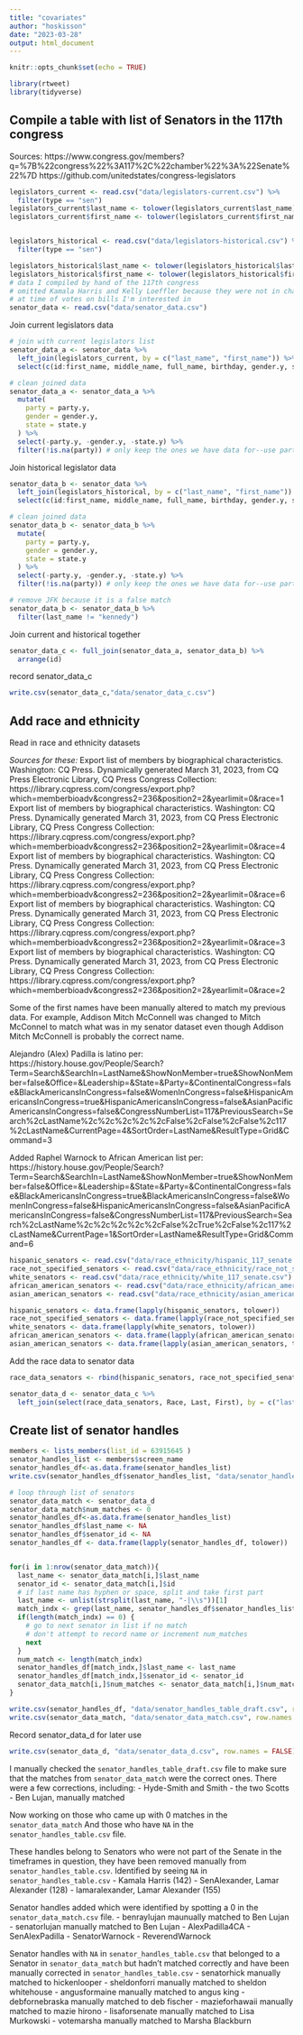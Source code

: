 ```yaml
---
title: "covariates"
author: "hoskisson"
date: "2023-03-28"
output: html_document
---
```


```r
knitr::opts_chunk$set(echo = TRUE)
```

```r
library(rtweet)
library(tidyverse)
```

## Compile a table with list of Senators in the 117th congress
Sources:
https://www.congress.gov/members?q=%7B%22congress%22%3A117%2C%22chamber%22%3A%22Senate%22%7D
https://github.com/unitedstates/congress-legislators
```r
legislators_current <- read.csv("data/legislators-current.csv") %>%
  filter(type == "sen")
legislators_current$last_name <- tolower(legislators_current$last_name)
legislators_current$first_name <- tolower(legislators_current$first_name)


legislators_historical <- read.csv("data/legislators-historical.csv") %>%
  filter(type == "sen")

legislators_historical$last_name <- tolower(legislators_historical$last_name)
legislators_historical$first_name <- tolower(legislators_historical$first_name)
# data I compiled by hand of the 117th congress
# omitted Kamala Harris and Kelly Loeffler because they were not in chamber
# at time of votes on bills I'm interested in
senator_data <- read.csv("data/senator_data.csv")
```

Join current legislators data
```r
# join with current legislators list
senator_data_a <- senator_data %>%
  left_join(legislators_current, by = c("last_name", "first_name")) %>%
  select(c(id:first_name, middle_name, full_name, birthday, gender.y, state.y, type, party.y, govtrack_id, ballotpedia_id))

# clean joined data
senator_data_a <- senator_data_a %>%
  mutate(
    party = party.y,
    gender = gender.y,
    state = state.y
  ) %>%
  select(-party.y, -gender.y, -state.y) %>%
  filter(!is.na(party)) # only keep the ones we have data for--use party column to indicate this
```

Join historical legislator data
```r
senator_data_b <- senator_data %>%
  left_join(legislators_historical, by = c("last_name", "first_name")) %>%
  select(c(id:first_name, middle_name, full_name, birthday, gender.y, state.y, type, party.y, govtrack_id, ballotpedia_id))

# clean joined data
senator_data_b <- senator_data_b %>%
  mutate(
    party = party.y,
    gender = gender.y,
    state = state.y
  ) %>%
  select(-party.y, -gender.y, -state.y) %>%
  filter(!is.na(party)) # only keep the ones we have data for--use party column to indicate this

# remove JFK because it is a false match
senator_data_b <- senator_data_b %>%
  filter(last_name != "kennedy")
```

Join current and historical together
```r
senator_data_c <- full_join(senator_data_a, senator_data_b) %>%
  arrange(id)
```

record senator_data_c
```r
write.csv(senator_data_c,"data/senator_data_c.csv")
```

## Add race and ethnicity

Read in race and ethnicity datasets

*Sources for these:*
Export list of members by biographical characteristics. Washington: CQ Press. Dynamically generated March 31, 2023, from CQ Press Electronic Library, CQ Press Congress Collection: https://library.cqpress.com/congress/export.php?which=memberbioadv&congress2=236&position2=2&yearlimit=0&race=1
Export list of members by biographical characteristics. Washington: CQ Press. Dynamically generated March 31, 2023, from CQ Press Electronic Library, CQ Press Congress Collection: https://library.cqpress.com/congress/export.php?which=memberbioadv&congress2=236&position2=2&yearlimit=0&race=4
Export list of members by biographical characteristics. Washington: CQ Press. Dynamically generated March 31, 2023, from CQ Press Electronic Library, CQ Press Congress Collection: https://library.cqpress.com/congress/export.php?which=memberbioadv&congress2=236&position2=2&yearlimit=0&race=6
Export list of members by biographical characteristics. Washington: CQ Press. Dynamically generated March 31, 2023, from CQ Press Electronic Library, CQ Press Congress Collection: https://library.cqpress.com/congress/export.php?which=memberbioadv&congress2=236&position2=2&yearlimit=0&race=3
Export list of members by biographical characteristics. Washington: CQ Press. Dynamically generated March 31, 2023, from CQ Press Electronic Library, CQ Press Congress Collection: https://library.cqpress.com/congress/export.php?which=memberbioadv&congress2=236&position2=2&yearlimit=0&race=2

Some of the first names have been manually altered to match my previous data. For example, Addison Mitch McConnell was 
changed to Mitch McConnel to match what was in my senator dataset even though Addison Mitch McConnell is probably
the correct name.

Alejandro (Alex) Padilla is latino per: https://history.house.gov/People/Search?Term=Search&SearchIn=LastName&ShowNonMember=true&ShowNonMember=false&Office=&Leadership=&State=&Party=&ContinentalCongress=false&BlackAmericansInCongress=false&WomenInCongress=false&HispanicAmericansInCongress=true&HispanicAmericansInCongress=false&AsianPacificAmericansInCongress=false&CongressNumberList=117&PreviousSearch=Search%2cLastName%2c%2c%2c%2c%2cFalse%2cFalse%2cFalse%2c117%2cLastName&CurrentPage=4&SortOrder=LastName&ResultType=Grid&Command=3

Added Raphel Warnock to African American list per:
https://history.house.gov/People/Search?Term=Search&SearchIn=LastName&ShowNonMember=true&ShowNonMember=false&Office=&Leadership=&State=&Party=&ContinentalCongress=false&BlackAmericansInCongress=true&BlackAmericansInCongress=false&WomenInCongress=false&HispanicAmericansInCongress=false&AsianPacificAmericansInCongress=false&CongressNumberList=117&PreviousSearch=Search%2cLastName%2c%2c%2c%2c%2cFalse%2cTrue%2cFalse%2c117%2cLastName&CurrentPage=1&SortOrder=LastName&ResultType=Grid&Command=6

```r
hispanic_senators <- read.csv("data/race_ethnicity/hispanic_117_senate.csv")
race_not_specified_senators <- read.csv("data/race_ethnicity/race_not_specified_117_senate.csv")
white_senators <- read.csv("data/race_ethnicity/white_117_senate.csv")
african_american_senators <- read.csv("data/race_ethnicity/african_american_117_senate.csv")
asian_american_senators <- read.csv("data/race_ethnicity/asian_american_117_senate.csv")
```
```r
hispanic_senators <- data.frame(lapply(hispanic_senators, tolower))
race_not_specified_senators <- data.frame(lapply(race_not_specified_senators, tolower))
white_senators <- data.frame(lapply(white_senators, tolower))
african_american_senators <- data.frame(lapply(african_american_senators, tolower))
asian_american_senators <- data.frame(lapply(asian_american_senators, tolower))
```




Add the race data to senator data
```r
race_data_senators <- rbind(hispanic_senators, race_not_specified_senators, white_senators, african_american_senators, asian_american_senators)

senator_data_d <- senator_data_c %>%
  left_join(select(race_data_senators, Race, Last, First), by = c("last_name" = "Last", "first_name" = "First"))
```

## Create list of senator handles

```r
members <- lists_members(list_id = 63915645 )
senator_handles_list <- members$screen_name
senator_handles_df<-as.data.frame(senator_handles_list)
write.csv(senator_handles_df$senator_handles_list, "data/senator_handles_from_twitter_list.csv")
```

```r
# loop through list of senators
senator_data_match <- senator_data_d
senator_data_match$num_matches <- 0
senator_handles_df<-as.data.frame(senator_handles_list)
senator_handles_df$last_name <- NA
senator_handles_df$senator_id <- NA
senator_handles_df <- data.frame(lapply(senator_handles_df, tolower))


for(i in 1:nrow(senator_data_match)){
  last_name <- senator_data_match[i,]$last_name
  senator_id <- senator_data_match[i,]$id
  # if last name has hyphen or space, split and take first part
  last_name <- unlist(strsplit(last_name, "-|\\s"))[1]
  match_indx <- grep(last_name, senator_handles_df$senator_handles_list)
  if(length(match_indx) == 0) {
    # go to next senator in list if no match
    # don't attempt to record name or increment num_matches
    next
  }
  num_match <- length(match_indx)
  senator_handles_df[match_indx,]$last_name <- last_name
  senator_handles_df[match_indx,]$senator_id <- senator_id
  senator_data_match[i,]$num_matches <- senator_data_match[i,]$num_matches + num_match
}

write.csv(senator_handles_df, "data/senator_handles_table_draft.csv", row.names = FALSE)
write.csv(senator_data_match, "data/senator_data_match.csv", row.names = FALSE)
```

Record senator_data_d for later use
```r
write.csv(senator_data_d, "data/senator_data_d.csv", row.names = FALSE)
```


I manually checked the `senator_handles_table_draft.csv` file to make sure that the matches from
`senator_data_match` were the correct ones. There were a few corrections, including:
- Hyde-Smith and Smith
- the two Scotts
- Ben Lujan, manually matched

Now working on those who came up with 0 matches in the `senator_data_match`
And those who have `NA` in the `senator_handles_table.csv` file.

These handles belong to Senators who were not part of the Senate in the timeframes in question,
they have been removed manually from `senator_handles_table.csv`. Identified by seeing `NA`
in `senator_handles_table.csv`
- Kamala Harris (142)
- SenAlexander, Lamar Alexander (128)
- lamaralexander, Lamar Alexander (155)

Senator handles added which were identified by spotting a 0 in the `senator_data_match.csv` file.
- benraylujan maunually matched to Ben Lujan
- senatorlujan manually matched to Ben Lujan
- AlexPadilla4CA
- SenAlexPadilla
- SenatorWarnock
- ReverendWarnock

Senator handles with `NA` in `senator_handles_table.csv` that belonged to a Senator in `senator_data_match` but hadn't matched correctly and have been manually corrected in
`senator_handles_table.csv`
- senatorhick manually matched to hickenlooper
- sheldonforri manually matched to sheldon whitehouse
- angusformaine manually matched to angus king
- debfornebraska manually matched to deb fischer
- mazieforhawaii manually matched to mazie hirono
- lisaforsenate manually matched to Lisa Murkowski
- votemarsha manually matched to Marsha Blackburn






